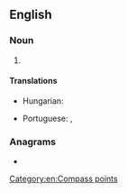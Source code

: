 {{also|ssw}}
==English==

===Noun===
{{en-noun|-}}

# {{abbreviation of|en|south-southwest}}

====Translations====
{{trans-top|abbreviation of south-southwest}}
* Hungarian: {{t|hu|D-DNy}}
{{trans-mid}}
* Portuguese: {{t|pt|SSO}}, {{t|pt|SSW}}
{{trans-bottom}}

===Anagrams===
* {{anagrams|en|a=ssw|S&Ws|SWS|SWs|WSS}}

[[Category:en:Compass points]]